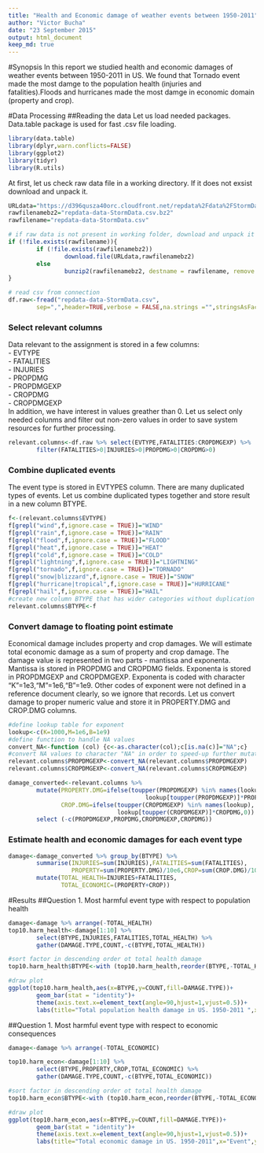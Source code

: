 ```yaml
---
title: "Health and Economic damage of weather events between 1950-2011"
author: "Victor Bucha"
date: "23 September 2015"
output: html_document
keep_md: true
---
```

#Synopsis
In this report we studied health and economic damages of weather events between 1950-2011 in US. We found that Tornado event made the most damge to the population health (injuries and fatalities).Floods and hurricanes made the most damge in economic domain (property and crop). 

#Data Processing 
##Reading the data
Let us load needed packages. Data.table package is used for fast .csv file loading.
``` R
library(data.table)
library(dplyr,warn.conflicts=FALSE)
library(ggplot2)
library(tidyr)
library(R.utils)
```

At first, let us check raw data file in a working directory. If it does not exsist download and unpack it.
``` R
URLdata="https://d396qusza40orc.cloudfront.net/repdata%2Fdata%2FStormData.csv.bz2"
rawfilenamebz2="repdata-data-StormData.csv.bz2"
rawfilename="repdata-data-StormData.csv"

# if raw data is not present in working folder, download and unpack it
if (!file.exists(rawfilename)){
        if (!file.exists(rawfilenamebz2))
                download.file(URLdata,rawfilenamebz2)
        else
                bunzip2(rawfilenamebz2, destname = rawfilename, remove = FALSE)
}
```

``` R
# read csv from connection
df.raw<-fread("repdata-data-StormData.csv",
        sep=",",header=TRUE,verbose = FALSE,na.strings ="",stringsAsFactors=TRUE)
```
### Select relevant columns
Data relevant to the assignment is stored in a few columns:  
- EVTYPE  
- FATALITIES  
- INJURIES  
- PROPDMG  
- PROPDMGEXP  
- CROPDMG  
- CROPDMGEXP   
In addition, we have interest in values greather than 0. Let us select only needed colunms and filter out non-zero values in order to save system resources for further processing.
``` R
relevant.columns<-df.raw %>% select(EVTYPE,FATALITIES:CROPDMGEXP) %>% 
        filter(FATALITIES>0|INJURIES>0|PROPDMG>0|CROPDMG>0)

```

### Combine duplicated events
The event type is stored in EVTYPES column. There are many duplicated types of events. Let us combine duplicated types together and store result in a new column BTYPE.
``` R
f<-(relevant.columns$EVTYPE)
f[grepl("wind",f,ignore.case = TRUE)]="WIND"
f[grepl("rain",f,ignore.case = TRUE)]="RAIN"
f[grepl("flood",f,ignore.case = TRUE)]="FLOOD"
f[grepl("heat",f,ignore.case = TRUE)]="HEAT"
f[grepl("cold",f,ignore.case = TRUE)]="COLD"
f[grepl("lightning",f,ignore.case = TRUE)]="LIGHTNING"
f[grepl("tornado",f,ignore.case = TRUE)]="TORNADO"
f[grepl("snow|blizzard",f,ignore.case = TRUE)]="SNOW"
f[grepl("hurricane|tropical",f,ignore.case = TRUE)]="HURRICANE"
f[grepl("hail",f,ignore.case = TRUE)]="HAIL"
#create new column BTYPE that has wider categories without duplication
relevant.columns$BTYPE<-f
```

### Convert damage to floating point estimate
Economical damage includes property and crop damages. We will estimate total economic damage as a sum of property and crop damage. The damage value is represented in two parts - mantissa and exponenta. Mantissa is stored in PROPDMG and CROPDMG fields. Exponenta is stored in PROPDMGEXP and CROPDMGEXP. Exponenta is coded with character "K"=1e3,"M"=1e6,"B"=1e9. Other codes of exponent were not defined in a reference document clearly, so we ignore that records. Let us convert damage to proper numeric value and store it in PROPERTY.DMG and CROP.DMG columns.

``` R
#define lookup table for exponent
lookup<-c(K=1000,M=1e6,B=1e9)
#define function to handle NA values
convert_NA<-function (col) {c<-as.character(col);c[is.na(c)]="NA";c}
#convert NA values to character "NA" in order to speed-up further mutate execution
relevant.columns$PROPDMGEXP<-convert_NA(relevant.columns$PROPDMGEXP)
relevant.columns$CROPDMGEXP<-convert_NA(relevant.columns$CROPDMGEXP)

damage_converted<-relevant.columns %>% 
        mutate(PROPERTY.DMG=ifelse(toupper(PROPDMGEXP) %in% names(lookup),
                                       lookup[toupper(PROPDMGEXP)]*PROPDMG,0),
               CROP.DMG=ifelse(toupper(CROPDMGEXP) %in% names(lookup),
                               lookup[toupper(CROPDMGEXP)]*CROPDMG,0)) %>%
        select (-c(PROPDMGEXP,PROPDMG,CROPDMGEXP,CROPDMG))
```
### Estimate health and economic damages for each event type
``` R
damage<-damage_converted %>% group_by(BTYPE) %>% 
        summarise(INJURIES=sum(INJURIES),FATALITIES=sum(FATALITIES),
                  PROPERTY=sum(PROPERTY.DMG)/10e6,CROP=sum(CROP.DMG)/10e6) %>%
        mutate(TOTAL_HEALTH=INJURIES+FATALITIES,
               TOTAL_ECONOMIC=(PROPERTY+CROP))

```

#Results
##Question 1. Most harmful event type with respect to population health
``` R
damage<-damage %>% arrange(-TOTAL_HEALTH)
top10.harm_health<-damage[1:10] %>%
        select(BTYPE,INJURIES,FATALITIES,TOTAL_HEALTH) %>%
        gather(DAMAGE.TYPE,COUNT,-c(BTYPE,TOTAL_HEALTH))

#sort factor in descending order ot total health damage
top10.harm_health$BTYPE<-with (top10.harm_health,reorder(BTYPE,-TOTAL_HEALTH))

#draw plot
ggplot(top10.harm_health,aes(x=BTYPE,y=COUNT,fill=DAMAGE.TYPE))+
        geom_bar(stat = "identity")+
        theme(axis.text.x=element_text(angle=90,hjust=1,vjust=0.5))+
        labs(title="Total population health damage in US. 1950-2011 ",x="Event",y="Count")
```

##Question 1. Most harmful event type with respect to economic consequences
``` R
damage<-damage %>% arrange(-TOTAL_ECONOMIC)

top10.harm_econ<-damage[1:10] %>%
        select(BTYPE,PROPERTY,CROP,TOTAL_ECONOMIC) %>%
        gather(DAMAGE.TYPE,COUNT,-c(BTYPE,TOTAL_ECONOMIC))

#sort factor in descending order ot total health damage
top10.harm_econ$BTYPE<-with (top10.harm_econ,reorder(BTYPE,-TOTAL_ECONOMIC))

#draw plot
ggplot(top10.harm_econ,aes(x=BTYPE,y=COUNT,fill=DAMAGE.TYPE))+
        geom_bar(stat = "identity")+
        theme(axis.text.x=element_text(angle=90,hjust=1,vjust=0.5))+
        labs(title="Total economic damage in US. 1950-2011",x="Event",y="US Dollars (in millions)")
```
